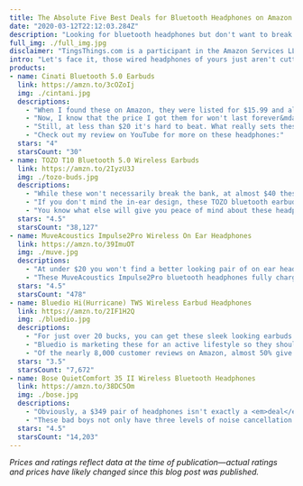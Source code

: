 ```yaml
---
title: The Absolute Five Best Deals for Bluetooth Headphones on Amazon for 2020
date: "2020-03-12T22:12:03.284Z"
description: "Looking for bluetooth headphones but don't want to break the bank? Check out these 10 deals now!"
full_img: ./full_img.jpg
disclaimer: "TingsThings.com is a participant in the Amazon Services LLC Associates Program, an affiliate advertising program designed to provide a means for sites to earn advertising fees by advertising and linking to Amazon.com."
intro: "Let's face it, those wired headphones of yours just aren't cutting it. Like, c'mon, it's 2020—let's get some wireless headphones in your life. I've done the searching for you and here are my top picks for affordable bluetooth headphones on Amazon."
products:
- name: Cinati Bluetooth 5.0 Earbuds
  link: https://amzn.to/3cOZoIj
  img: ./cintani.jpg
  descriptions:
    - "When I found these on Amazon, they were listed for $15.99 and also had a $2 off coupon attached to it. At $13.99, this was BY FAR the best deal on a pair of bluetooth headphones I found."
    - "Now, I know that the price I got them for won't last forever&mdash;in fact, at the time of this writing, they're back up to $17.99&mdash;but Amazon is constantly adding coupons to random items so it's worth keepin an eye on this product to see if the price drops again."
    - "Still, at less than $20 it's hard to beat. What really sets these apart from the others is the LCD display in the case that lets you know how much juice you have left."
    - "Check out my review on YouTube for more on these headphones:"
  stars: "4"
  starsCount: "30"
- name: TOZO T10 Bluetooth 5.0 Wireless Earbuds
  link: https://amzn.to/2IyzU3J
  img: ./tozo-buds.jpg
  descriptions:
    - "While these won't necessarily break the bank, at almost $40 these are one of the more pricier headphones on my list (well, until you get to the last item, lol)."
    - "If you don't mind the in-ear design, these TOZO bluetooth earbuds and charging case are absolutely fantastic for an active lifestyle. They claim they're waterproof up to 1 meter deep for 30 minutes! You may not be diving with these on but you'll have peace of mind knowing they'll withstand even your most intense sweat-dripping gym sessions."
    - "You know what else will give you peace of mind about these headphones? The over 25,000 five-star reviews! Like, what?!"
  stars: "4.5"
  starsCount: "38,127"
- name: MuveAcoustics Impulse2Pro Wireless On Ear Headphones
  link: https://amzn.to/39ImuOT
  img: ./muve.jpg
  descriptions:
    - "At under $20 you won't find a better looking pair of on ear headphones that fold for compact storage."
    - "These MuveAcoustics Impulse2Pro bluetooth headphones fully charge in 90 minutes and will last up to 15 hours—and if your battery does die, they've included a detachable auxiliary cable with an inline mic in case you need to make some calls."
  stars: "4.5"
  starsCount: "478"
- name: Bluedio Hi(Hurricane) TWS Wireless Earbud Headphones
  link: https://amzn.to/2IF1H2Q
  img: ./bluedio.jpg
  descriptions:
    - "For just over 20 bucks, you can get these sleek looking earbuds including the charging case."
    - "Bluedio is marketing these for an active lifestyle so they should work great for runners and for those of you who like to crank up the tunes at the gym. The battery should give you about five (5) hours of playing time while a fully charged case can give your headphones four (4) full charges."
    - "Of the nearly 8,000 customer reviews on Amazon, almost 50% give this a 5-star rating. So, if you're in the market for this particular style at a low price point, these might be perfect for you."
  stars: "3.5"
  starsCount: "7,672"
- name: Bose QuietComfort 35 II Wireless Bluetooth Headphones
  link: https://amzn.to/38DC5Om
  img: ./bose.jpg
  descriptions:
    - "Obviously, a $349 pair of headphones isn't exactly a <em>deal</em> but with over 11,000 five-star reviews I thought it was worth noting here."
    - "These bad boys not only have three levels of noise cancellation but they also are Amazon Alexa enabled. With a \"noise-rejecting dual-microphone system,\" Alexa should have no trouble hearing you when you're out and about."
  stars: "4.5"
  starsCount: "14,203"
---
```


*Prices and ratings reflect data at the time of publication—actual ratings and prices have likely changed since this blog post was published.*